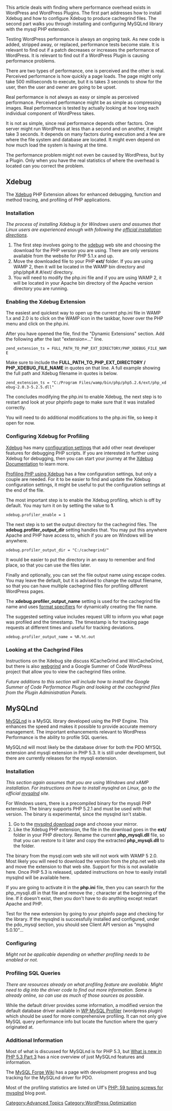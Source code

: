 {{Draft}}
This article deals with finding where performance overhead exists in WordPress and WordPress Plugins. The first part addresses how to install Xdebug and how to configure Xdebug to produce cachegrind files. The second part walks you through installing and configuring MySQLnd library with the mysql PHP extension.

Testing WordPress performance is always an ongoing task. As new code is added, stripped away, or replaced, performance tests become stale. It is relevant to find out if a patch decreases or increases the performance of WordPress. It is relevant to find out if a WordPress Plugin is causing performance problems.

There are two types of performance, one is perceived and the other is real. Perceived performance is how quickly a page loads. The page might only take 500 milliseconds to execute, but it is takes 3 seconds to show for the user, then the user and owner are going to be upset.

Real performance is not always as easy or simple as perceived performance. Perceived performance might be as simple as compressing images. Real performance is tested by actually looking at how long each individual component of WordPress takes.

It is not as simple, since real performance depends other factors. One server might run WordPress at less than a second and on another, it might take 3 seconds. It depends on many factors during execution and a few are where the file system and database are located. It might even depend on how much load the system is having at the time.

The performance problem might not even be caused by WordPress, but by a Plugin. Only when you have the real statistics of where the overhead is located can you correct the problem.

== Xdebug ==

The [http://www.xdebug.org/ Xdebug] PHP Extension allows for enhanced debugging, function and method tracing, and profiling of PHP applications.

=== Installation ===

''The process of installing Xdebug is for Windows users and assumes that Linux users are experienced enough with following the [http://xdebug.org/docs/install official installation directions].''

# The first step involves going to the [http://xdebug.org/ xdebug] web site and choosing the download for the PHP version you are using. There are only versions available from the website for PHP 5.1.x and up.
# Move the downloaded file to your PHP '''ext/''' folder. If you are using WAMP 2, then it will be located in the WAMP bin directory and php/php#.#.#/ext/ directory.
# You will need to modify the php.ini file and if you are using WAMP 2, it will be located in your Apache bin directory of the Apache version directory you are running.

===Enabling the Xdebug Extension ===

The easiest and quickest way to open up the current php.ini file in WAMP 1.x and 2.0 is to click on the WAMP icon in the taskbar, hover over the PHP menu and click on the php.ini.

After you have opened the file, find the "Dynamic Extensions" section. Add the following after the last "extension=..." line.

 zend_extension_ts = FULL_PATH_TO_PHP_EXT_DIRECTORY/PHP_XDEBUG_FILE_NAME

Make sure to include the '''FULL_PATH_TO_PHP_EXT_DIRECTORY / PHP_XDEBUG_FILE_NAME''' in quotes on that line. A full example showing the full path and Xdebug filename in quotes is below.

 zend_extension_ts = "C:/Program Files/wamp/bin/php/php5.2.6/ext/php_xdebug-2.0.3-5.2.5.dll"

The concludes modifying the php.ini to enable Xdebug, the next step is to restart and look at your phpinfo page to make sure that it was installed correctly.

You will need to do additional modifications to the php.ini file, so keep it open for now.

===Configuring Xdebug for Profiling===

[http://www.xdebug.org Xdebug] has many [http://www.xdebug.org/docs/all_settings configuration settings] that add other neat developer features for debugging PHP scripts. If you are interested in further using Xdebug for debugging, then you can start your journey at the [http://www.xdebug.org/docs/ Xdebug Documentation] to learn more.

[http://www.xdebug.org/docs/profiler Profiling PHP using Xdebug] has a few configuration settings, but only a couple are needed. For it to be easier to find and update the Xdebug configuration settings, it might be useful to put the configuration settings at the end of the file.

The most important step is to enable the Xdebug profiling, which is off by default. You may turn it on by setting the value to '''1'''.

 xdebug.profiler_enable = 1

The next step is to set the output directory for the cachegrind files. The '''xdebug.profiler_output_dir''' setting handles that. You may put this anywhere Apache and PHP have access to, which if you are on Windows will be anywhere.

 xdebug.profiler_output_dir = "C:/cachegrind/"

It would be easier to put the directory in an easy to remember and find place, so that you can use the files later.

Finally and optionally, you can set the file output name using escape codes. You may leave the default, but it is advised to change the output filename, so that you can have multiple cachegrind files for profiling different WordPress pages.

The '''xdebug.profiler_output_name''' setting is used for the cachegrind file name and uses [http://www.xdebug.org/docs/all_settings#trace_output_name format specifiers] for dynamically creating the file name.

The suggested setting value includes request URI to inform you what page was profiled and the timestamp. The timestamp is for tracking page requests at different times and useful for tracking deviations.

 xdebug.profiler_output_name = %R.%t.out

===Looking at the Cachgrind Files===

Instructions on the Xdebug site discuss KCacheGrind and WinCacheGrind, but there is also [https://github.com/jokkedk/webgrind webgrind] and a Google Summer of Code WordPress project that allow you to view the cachegrind files online.

''Future additions to this section will include how to install the Google Summer of Code Performance Plugin and looking at the cachegrind files from the Plugin Administration Panels.''

== MySQLnd ==

[http://dev.mysql.com/downloads/connector/php-mysqlnd/ MySQLnd] is a MySQL library developed using the PHP Engine. This enhances the speed and makes it possible to provide accurate memory management. The important enhancements relevant to WordPress Performance is the ability to profile SQL queries.

MySQLnd will most likely be the database driver for both the PDO MYSQL extension and mysqli extension in PHP 5.3. It is still under development, but there are currently releases for the mysqli extension.

===Installation===

''This section again assumes that you are using Windows and xAMP installation. For instructions on how to install mysqlnd on Linux, go to the official [http://dev.mysql.com/downloads/connector/php-mysqlnd/ mysqlnd] site.''

For Windows users, there is a precompiled binary for the mysqli PHP extension. The binary supports PHP 5.2.1 and must be used with that version. The binary is experimental, since the mysqlnd isn't stable.

# Go to the [http://dev.mysql.com/get/Downloads/Connector-PHP-mysqlnd/php_5.2.1-mysqlnd-5.0.1-beta.zip/from/pick#mirrors mysqlnd download] page and choose your mirror.
# Like the Xdebug PHP extension, the file in the download goes in the '''ext/''' folder in your PHP directory. Rename the current '''php_mysqli.dll''' file, so that you can restore to it later and copy the extracted '''php_mysqli.dll''' to the folder.

The binary from the mysql.com web site will not work with WAMP 5 2.0. Most likely you will need to download the version from the php.net web site and move the extension to that web site. Support for this is not available here. Once PHP 5.3 is released, updated instructions on how to easily install mysqlnd will be available here.

If you are going to activate it in the '''php.ini''' file, then you can search for the php_mysqli.dll in that file and remove the '';'' character at the beginning of the line. If it doesn't exist, then you don't have to do anything except restart Apache and PHP.

Test for the new extension by going to your phpinfo page and checking for the library. If the mysqlnd is successfully installed and configured, under the pdo_mysql section, you should see Client API version as "mysqlnd 5.0.10"...

===Configuring===

''Might not be applicable depending on whether profiling needs to be enabled or not.''

===Profiling SQL Queries===

''There are resources already on what profiling feature are available. Might need to dig into the driver code to find out more information. Some is already online, so can use as much of those sources as possible.''

While the default driver provides some information, a modified version the default database driver available in [http://wordpress.org/extend/plugins/wp-mysql-profiler/ WP MySQL Profiler] (wordpress plugin) which should be used for more comprehensive profiling. It can not only give MySQL query performance info but locate the function where the query originated at.

===Additional Information===

Most of what is discussed for MySQLnd is for PHP 5.3, but [http://blog.felho.hu/what-is-new-in-php-53-part-3-mysqlnd.html What is new in PHP 5.3 Part 3] has a nice overview of just MySQLnd features and information.

The [http://forge.mysql.com/wiki/PHP_PDO_MYSQLND MySQL Forge Wiki] has a page with development progress and bug tracking for the MySQLnd driver for PDO.

Most of the profiling statistics are listed on Ulf's [http://blog.ulf-wendel.de/2007/php-59-tuning-screws-for-mysqlnd/ PHP: 59 tuning screws for mysqlnd] blog post.

[[Category:Advanced Topics]]
[[Category:WordPress Optimization]]
{{Copyedit}}